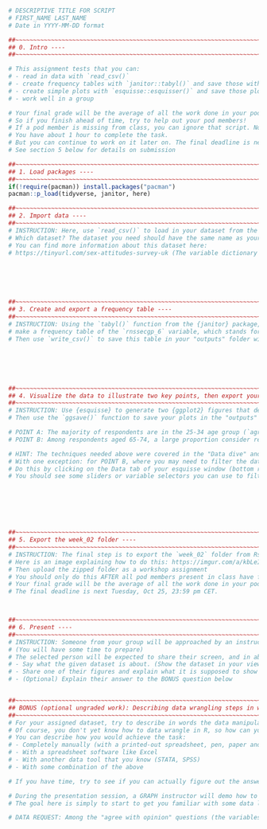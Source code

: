 
```r
# DESCRIPTIVE TITLE FOR SCRIPT
# FIRST_NAME LAST_NAME
# Date in YYYY-MM-DD format

##~~~~~~~~~~~~~~~~~~~~~~~~~~~~~~~~~~~~~~~~~~~~~~~~~~~~~~~~~~~~~~~~~~~~~~~~~~~~~~
## 0. Intro ----
##~~~~~~~~~~~~~~~~~~~~~~~~~~~~~~~~~~~~~~~~~~~~~~~~~~~~~~~~~~~~~~~~~~~~~~~~~~~~~~

# This assignment tests that you can: 
# - read in data with `read_csv()`
# - create frequency tables with `janitor::tabyl()` and save those with `write_csv()`
# - create simple plots with `esquisse::esquisser()` and save those plots
# - work well in a group

# Your final grade will be the average of all the work done in your pod. 
# So if you finish ahead of time, try to help out your pod members! 
# If a pod member is missing from class, you can ignore that script. No need to cover for them.
# You have about 1 hour to complete the task.
# But you can continue to work on it later on. The final deadline is next Tuesday, Oct 25, 23:59 pm CET.
# See section 5 below for details on submission

##~~~~~~~~~~~~~~~~~~~~~~~~~~~~~~~~~~~~~~~~~~~~~~~~~~~~~~~~~~~~~~~~~~~~~~~~~~~~~~
## 1. Load packages ----
##~~~~~~~~~~~~~~~~~~~~~~~~~~~~~~~~~~~~~~~~~~~~~~~~~~~~~~~~~~~~~~~~~~~~~~~~~~~~~~
if(!require(pacman)) install.packages("pacman")
pacman::p_load(tidyverse, janitor, here)

##~~~~~~~~~~~~~~~~~~~~~~~~~~~~~~~~~~~~~~~~~~~~~~~~~~~~~~~~~~~~~~~~~~~~~~~~~~~~~~
## 2. Import data ----
##~~~~~~~~~~~~~~~~~~~~~~~~~~~~~~~~~~~~~~~~~~~~~~~~~~~~~~~~~~~~~~~~~~~~~~~~~~~~~~
# INSTRUCTION: Here, use `read_csv()` to load in your dataset from the "data" folder in the "week_02" folder
# Which dataset? The dataset you need should have the same name as your script. Again, it is in the "data" subfolder of the "week_02" folder in your pod's RStudio project
# You can find more information about this dataset here: 
# https://tinyurl.com/sex-attitudes-survey-uk (The variable dictionary is here: https://tinyurl.com/sex-attitudes-survey-uk-dict)






##~~~~~~~~~~~~~~~~~~~~~~~~~~~~~~~~~~~~~~~~~~~~~~~~~~~~~~~~~~~~~~~~~~~~~~~~~~~~~~
## 3. Create and export a frequency table ----
##~~~~~~~~~~~~~~~~~~~~~~~~~~~~~~~~~~~~~~~~~~~~~~~~~~~~~~~~~~~~~~~~~~~~~~~~~~~~~~
# INSTRUCTION: Using the `tabyl()` function from the {janitor} package, 
# make a frequency table of the `rnssecgp_6` variable, which stands for the respondent's National Statistics Socio-economic classification code
# Then use `write_csv()` to save this table in your "outputs" folder with a descriptive name






##~~~~~~~~~~~~~~~~~~~~~~~~~~~~~~~~~~~~~~~~~~~~~~~~~~~~~~~~~~~~~~~~~~~~~~~~~~~~~~
## 4. Visualize the data to illustrate two key points, then export your plots with code ----
##~~~~~~~~~~~~~~~~~~~~~~~~~~~~~~~~~~~~~~~~~~~~~~~~~~~~~~~~~~~~~~~~~~~~~~~~~~~~~~
# INSTRUCTION: Use {esquisse} to generate two {ggplot2} figures that demonstrate each of the POINTS listed below (If you know how to work with ggplot directly, you can skip esquisse)
# Then use the `ggsave()` function to save your plots in the "outputs" folder with descriptive names

# POINT A: The majority of respondents are in the 25-34 age group (`agrp` variable)
# POINT B: Among respondents aged 65-74, a large proportion consider religion to be "Fairly important" (`religimp` variable) 

# HINT: The techniques needed above were covered in the "Data dive" and "RStudio Project" lessons. 
# With one exception: for POINT B, where you may need to filter the dataset that you are plotting
# Do this by clicking on the Data tab of your esquisse window (bottom right). 
# You should see some sliders or variable selectors you can use to filter







##~~~~~~~~~~~~~~~~~~~~~~~~~~~~~~~~~~~~~~~~~~~~~~~~~~~~~~~~~~~~~~~~~~~~~~~~~~~~~~
## 5. Export the week_02 folder ----
##~~~~~~~~~~~~~~~~~~~~~~~~~~~~~~~~~~~~~~~~~~~~~~~~~~~~~~~~~~~~~~~~~~~~~~~~~~~~~~
# INSTRUCTION: The final step is to export the `week_02` folder from Rstudio cloud.
# Here is an image explaining how to do this: https://imgur.com/a/kbLeIqV
# Then upload the zipped folder as a workshop assignment
# You should only do this AFTER all pod members present in class have finished their own tasks.
# Your final grade will be the average of all the work done in your pod. 
# The final deadline is next Tuesday, Oct 25, 23:59 pm CET.



##~~~~~~~~~~~~~~~~~~~~~~~~~~~~~~~~~~~~~~~~~~~~~~~~~~~~~~~~~~~~~~~~~~~~~~~~~~~~~~
## 6. Present ----
##~~~~~~~~~~~~~~~~~~~~~~~~~~~~~~~~~~~~~~~~~~~~~~~~~~~~~~~~~~~~~~~~~~~~~~~~~~~~~~
# INSTRUCTION: Someone from your group will be approached by an instructor and asked to present their work. 
# (You will have some time to prepare)
# The selected person will be expected to share their screen, and in about 2 minutes: 
# - Say what the given dataset is about. (Show the dataset in your viewer, explain the key variables)
# - Share one of their figures and explain what it is supposed to show
# - (Optional) Explain their answer to the BONUS question below


##~~~~~~~~~~~~~~~~~~~~~~~~~~~~~~~~~~~~~~~~~~~~~~~~~~~~~~~~~~~~~~~~~~~~~~~~~~~~~~
## BONUS (optional ungraded work): Describing data wrangling steps in words ----
##~~~~~~~~~~~~~~~~~~~~~~~~~~~~~~~~~~~~~~~~~~~~~~~~~~~~~~~~~~~~~~~~~~~~~~~~~~~~~~
# For your assigned dataset, try to describe in words the data manipulation steps you would use to achieve the DATA REQUEST below.
# Of course, you don't yet know how to data wrangle in R, so how can you do this?
# You can describe how you would achieve the task:
# - Completely manually (with a printed-out spreadsheet, pen, paper and calculator)
# - With a spreadsheet software like Excel
# - With another data tool that you know (STATA, SPSS)
# - With some combination of the above

# If you have time, try to see if you can actually figure out the answer!

# During the presentation session, a GRAPH instructor will demo how to do this in R
# The goal here is simply to start to get you familiar with some data lingo and concepts

# DATA REQUEST: Among the "agree with opinion" questions (the variables starting with `sn`, from `snpres` to `snearly`) which have the largest differences between male and female respondents?
```

